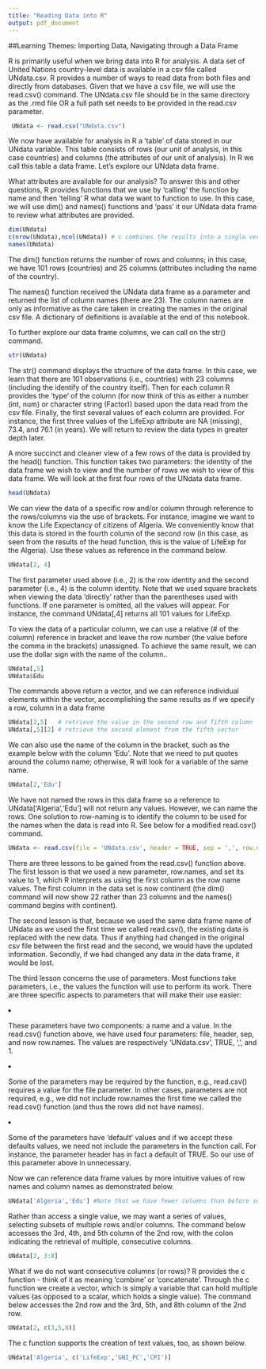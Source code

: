 ---
title: "Reading Data into R"
output: pdf_document
---

##Learning Themes: Importing Data, Navigating through a Data Frame

R is primarily useful when we bring data into R for analysis. A data set of United Nations country-level data is available in a csv file called UNdata.csv. R provides a number of ways to read data from both files and directly from databases. Given that we have a csv file, we will use the read.csv() command. The UNdata.csv file should be in the same directory as the .rmd file OR a full path set needs to be provided in the read.csv parameter.

```{r read csv}
 UNdata <- read.csv("UNdata.csv")
```

We now have available for analysis in R a 'table' of data stored in our UNdata variable. This table consists of rows (our unit of analysis, in this case countries) and columns (the attributes of our unit of analysis). In R we call this table a data frame. Let's explore our UNdata data frame.

What attributes are available for our analysis? To answer this and other questions, R provides functions that we use by 'calling' the function by name and then 'telling' R what data we want to function to use. In this case, we will use dim() and names() functions and 'pass' it our UNdata data frame to review what attributes are provided.

```{r explore data frame}
dim(UNdata)
c(nrow(UNdata),ncol(UNdata)) # c combines the results into a single vector; nrow and ncol together provide the same results as dim
names(UNdata)
```

The dim() function returns the number of rows and columns; in this case, we have 101 rows (countries) and 25 columns (attributes including the name of the country).

The names() function received the UNdata data frame as a parameter and returned the list of column names (there are 23). The column names are only as informative as the care taken in creating the names in the original csv file. A dictionary of definitions is available at the end of this notebook.

To further explore our data frame columns, we can call on the str() command.

```{r data frame types}
str(UNdata)
```

The str() command displays the structure of the data frame. In this case, we learn that there are 101 observations (i.e., countries) with 23 columns (including the identify of the country itself). Then for each column R provides the 'type' of the column (for now think of this as either a number (int, num) or character string (Factor)) based upon the data read from the csv file. Finally, the first several values of each column are provided. For instance, the first three values of the LifeExp attribute are NA (missing), 73.4, and 76.1 (in years). We will return to review the data types in greater depth later.

A more succinct and cleaner view of a few rows of the data is provided by the head() function. This function takes two parameters: the identity of the data frame we wish to view and the number of rows we wish to view of this data frame. We will look at the first four rows of the UNdata data frame.

```{r data frame data }
head(UNdata)
```


We can view the data of a specific row and/or column through reference to the rows/columns via the use of brackets. For instance, imagine we want to know the Life Expectancy of citizens of Algeria. We conveniently know that this data is stored in the fourth column of the second row (in this case, as seen from the results of the head function, this is the value of LifeExp for the Algeria). Use these values as reference in the command below.

```{r data frame cells}
UNdata[2, 4]
```

The first parameter used above (i.e., 2) is the row identity and the second parameter (i.e., 4) is the column identity. Note that we used square brackets when viewing the data 'directly' rather than the parentheses used with functions. If one parameter is omitted, all the values will appear. For instance, the command UNdata[,4] returns all 101 values for LifeExp.


To view the data of a particular column, we can use a relative (# of the column) reference in bracket and leave the row number (the value before the comma in the brackets) unassigned. To achieve the same result, we can use the dollar sign  with the name of the column..
```{r data frame row and columns}
UNdata[,5]
UNdata$Edu
```

The commands above return a vector, and we can reference individual elements within the vector, accomplishing the same results as if we specify a row, column in a data frame
```{r cells alternate}
UNdata[2,5]   # retrieve the value in the second row and fifth column
UNdata[,5][2] # retrieve the second element from the fifth vector
```

We can also use the name of the column in the bracket, such as the example below with the column 'Edu'. Note that we need to put quotes around the column name; otherwise, R will look for a variable of the same name.

```{r cells alternate 2}
UNdata[2,'Edu']
```

We have not named the rows in this data frame so a reference to UNdata['Algeria','Edu'] will not return any values. However, we can name the rows. One solution to row-naming is to identify the column to be used for the names when the data is read into R. See below for a modified read.csv() command.

```{r parameters}
UNdata <- read.csv(file = 'UNdata.csv', header = TRUE, sep = ',', row.names = 1)
```

There are three lessons to be gained from the read.csv() function above. The first lesson is that we used a new parameter, row.names, and set its value to 1, which R interprets as using the first column as the row name values. The first column in the data set is now continent (the dim() command will now show 22 rather than 23 columns and the names() command begins with continent).

The second lesson is that, because we used the same data frame name of UNdata as we used the first time we called read.csv(), the existing data is replaced with the new data. Thus if anything had changed in the original csv file between the first read and the second, we would have the updated information. Secondly, if we had changed any data in the data frame, it would be lost.

The third lesson concerns the use of parameters. Most functions take parameters, i.e., the values the function will use to perform its work. There are three specific aspects to parameters that will make their use easier:

<li>These parameters have two components: a name and a value. In the read.csv() function above, we have used four parameters: file, header, sep, and now row.names. The values are respectively 'UNdata.csv', TRUE, ',', and 1.

<li>Some of the parameters may be required by the function, e.g., read.csv() requires a value for the file parameter. In other cases, parameters are not required, e.g., we did not include row.names the first time we called the read.csv() function (and thus the rows did not have names).

<li>Some of the parameters have 'default' values and if we accept these defaults values, we need not include the parameters in the function call. For instance, the parameter header has in fact a default of TRUE. So our use of this parameter above in unnecessary.

Now we can reference data frame values by more intuitive values of row names and column names as demonstrated below.

```{r cells by name}
UNdata['Algeria','Edu'] #Note that we have fewer columns than before so the commands above will not return the same results if refereing a column by #
```

Rather than access a single value, we may want a series of values, selecting subsets of multiple rows and/or columns. The command below accesses the 3rd, 4th, and 5th column of the 2nd row, with the colon indicating the retrieval of multiple, consecutive columns.

```{r row and columns}
UNdata[2, 3:8]
```

What if we do not want consecutive columns (or rows)? R provides the c function - think of it as meaning 'combine' or 'concatenate'. Through the c function we create a vector, which is simply a variable that can hold multiple values (as opposed to a scalar, which holds a single value). The command below accesses the 2nd row and the 3rd, 5th, and 8th column of the 2nd row.
```{r row and nonconsecutive columns}
UNdata[2, c(3,5,8)]
```

The c function supports the creation of text values, too, as shown below.
```{r row and nonconsecutive columns by name}
UNdata['Algeria', c('LifeExp','GNI_PC','CPI')]
```


